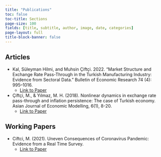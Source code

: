 ```yaml
---
title: "Publications"
toc: false
toc-title: Sections
page-size: 100
fields: [title, subtitle, author, image, date, categories]
page-layout: full
title-block-banner: false
---
```


## Articles

-   Kal, Süleyman Hilmi, and Muhsin Çiftçi. 2022. "Market Structure and Exchange Rate Pass-Through in the Turkish Manufacturing Industry: Evidence from Sectoral Data." Bulletin of Economic Research 74 (4): 995--1016.
    - [Link to Paper](https://onlinelibrary.wiley.com/doi/abs/10.1111/boer.12329)

-   Çiftçi, M., & Yılmaz, M. H. (2018). Nonlinear dynamics in exchange rate pass-through and inflation persistence: The case of Turkish economy. Asian Journal of Economic Modelling, 6(1), 8-20.
    - [Link to Paper](http://archive.aessweb.com/index.php/5009/article/view/297)

## Working Papers

-   Ciftci, M. (2021). Uneven Consequences of Coronavirus Pandemic: Evidence from a Real Time Survey.
    - [Link to Paper](https://mpra.ub.uni-muenchen.de/107842/)


